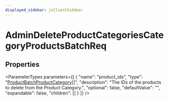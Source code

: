 ```yaml
---
displayed_sidebar: jsClientSidebar
---
```



# AdminDeleteProductCategoriesCategoryProductsBatchReq

## Properties

<ParameterTypes parameters={[
  {
    "name": "product_ids",
    "type": "[ProductBatchProductCategory](internal.ProductBatchProductCategory.mdx)[]",
    "description": "The IDs of the products to delete from the Product Category.",
    "optional": false,
    "defaultValue": "",
    "expandable": false,
    "children": []
  }
]} />
